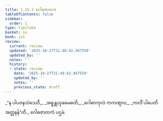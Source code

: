 ```yaml
---
title: 1.15.1 ဂေါဓဇာတက
tableOfContents: false
sidebar:
  order: 1
type: tipitaka
basket: su
book: ja1
review:
  current: review
  updated: '2025-10-27T21:48:42.947559'
  updated_by: ''
  notes: ''
  history:
  - state: review
    date: '2025-10-27T21:48:42.947559'
    updated_by: ''
    notes: ''
    previous_state: draft
---
```



<ReviewStatus review={frontmatter.review} showDetails={true} />

<HypothesisAnnotation frontmatter={frontmatter} />

<DynamicBreadcrumb />

<Division number="141" book="ja1" e="ch" v="22" p="33">

<Paragraph number="313" type="verses" book="ja1">
_“န ပါပဇနသံသေဝီ,_  
_အစ္စန္တသုခမေဓတိ;_  
_ဂေါဓာကုလံ ကကဏ္ဋာဝ,_  
_ကလိံ ပါပေတိ အတ္တနန်”တိ._  


</Paragraph>
</Division>

<Paragraph number="314" type="center" book="ja1">
ဂေါဓဇာတကံ ပဌမံ.
</Paragraph>